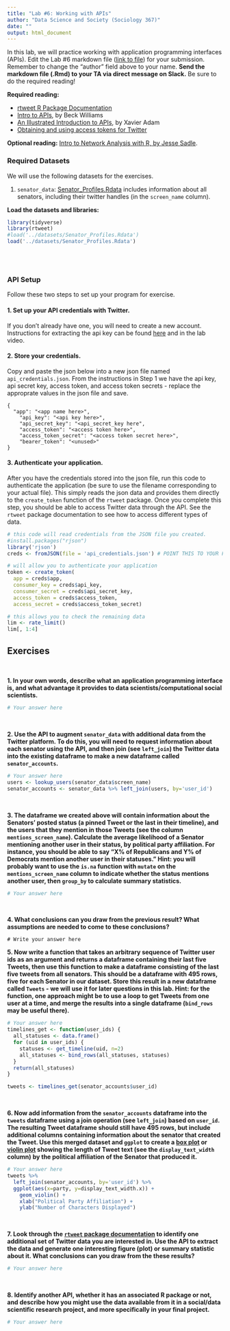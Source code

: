 ```yaml
---
title: "Lab #6: Working with APIs"
author: "Data Science and Society (Sociology 367)"
date: ""
output: html_document
---
```



In this lab, we will practice working with application programming interfaces (APIs). Edit the Lab #6 markdown file ([link to file](https://github.com/dssoc/dssoc.github.io/raw/master/assignments/Lab_6.Rmd)) for your submission. Remember to change the "author" field above to your name. **Send the markdown file (.Rmd) to your TA via direct message on Slack.** Be sure to do the required reading!

**Required reading:** 

* [rtweet R Package Documentation](https://cran.r-project.org/web/packages/rtweet/rtweet.pdf)
* [Intro to APIs](https://medium.com/@rwilliams_bv/apis-d389aa68104f), by Beck Williams
* [An Illustrated Introduction to APIs](https://medium.com/epfl-extension-school/an-illustrated-introduction-to-apis-10f8000313b9), by Xavier Adam
* [Obtaining and using access tokens for Twitter](https://cran.r-project.org/web/packages/rtweet/vignettes/auth.html)

**Optional reading:** [Intro to Network Analysis with R, by Jesse Sadle](https://www.jessesadler.com/post/network-analysis-with-r/).



### Required Datasets

We will use the following datasets for the exercises.

(1) `senator_data`: [Senator_Profiles.Rdata](https://github.com/dssoc/dssoc.github.io/raw/master/datasets/Senator_Profiles.Rdata) includes information about all senators, including their twitter handles (in the `screen_name` column).


**Load the datasets and libraries:**
```r
library(tidyverse)
library(rtweet)
#load('../datasets/Senator_Profiles.Rdata')
load('../datasets/Senator_Profiles.Rdata')
```
<br/><br/>


### API Setup

Follow these two steps to set up your program for exercise.

#### 1. Set up your API credentials with Twitter. 
If you don't already have one, you will need to create a new account. Instructions for extracting the api key can be found [here](https://cran.r-project.org/web/packages/rtweet/vignettes/auth.html) and in the lab video.

#### 2. Store your credentials.
Copy and paste the json below into a new json file named `api_credentials.json`. From the instructions in Step 1 we have the api key, api secret key, access token, and access token secrets - replace the approprate values in the json file and save.

```
{
  "app": "<app name here>",
	"api_key": "<api key here>",
	"api_secret_key": "<api_secret_key here",
	"access_token": "<access token here>",
	"access_token_secret": "<access token secret here>",
	"bearer_token": "<unused>"
}
```

#### 3. Authenticate your application.

After you have the credentials stored into the json file, run this code to authenticate the application (be sure to use the filename corresponding to your actual file). This simply reads the json data and provides them directly to the `create_token` function of the `rtweet` package. Once you complete this step, you should be able to access Twitter data through the API. See the `rtweet` package documentation to see how to access different types of data.

```r

# this code will read credentials from the JSON file you created.
#install.packages("rjson")
library('rjson')
creds <- fromJSON(file = 'api_credentials.json') # POINT THIS TO YOUR FILE

# will allow you to authenticate your application
token <- create_token(
  app = creds$app,
  consumer_key = creds$api_key,
  consumer_secret = creds$api_secret_key,
  access_token = creds$access_token,
  access_secret = creds$access_token_secret)

# this allows you to check the remaining data
lim <- rate_limit()
lim[, 1:4]

```



## Exercises
<br/>

**1. In your own words, describe what an application programming interface is, and what advantage it provides to data scientists/computational social scientists.**

```r
# Your answer here
```
<br/>


**2. Use the API to augment `senator_data` with additional data from the Twitter platform. To do this, you will need to request information about each senator using the API, and then join (see `left_join`) the Twitter data into the existing dataframe to make a new dataframe called `senator_accounts`.**
```r
# Your answer here
users <- lookup_users(senator_data$screen_name)
senator_accounts <- senator_data %>% left_join(users, by='user_id')
```
<br/>

**3. The dataframe we created above will contain information about the Senators' posted status (a pinned Tweet or the last in their timeline), and the users that they mention in those Tweets (see the column `mentions_screen_name`). Calculate the average likelihood of a Senator mentioning another user in their status, by political party affiliation. For instance, you should be able to say "X% of Republicans and Y% of Democrats mention another user in their statuses." Hint: you will probably want to use the `is.na` function with `mutate` on the `mentions_screen_name` column to indicate whether the status mentions another user, then `group_by` to calculate summary statistics.**
```r
# Your answer here
```
<br/>

**4. What conclusions can you draw from the previous result? What assumptions are needed to come to these conclusions?**

```
# Write your answer here
```

**5. Now write a function that takes an arbitrary sequence of Twitter user ids as an argument and returns a dataframe containing their last five Tweets, then use this function to make a dataframe consisting of the last five tweets from all senators. This should be a dataframe with 495 rows, five for each Senator in our dataset. Store this result in a new dataframe called `Tweets` - we will use it for later questions in this lab. Hint: for the function, one approach might be to use a loop to get Tweets from one user at a time, and merge the results into a single dataframe (`bind_rows` may be useful there).**
```r
# Your answer here
timelines_get <- function(user_ids) {
  all_statuses <- data.frame()
  for (uid in user_ids) {
    statuses <- get_timeline(uid, n=2)
    all_statuses <- bind_rows(all_statuses, statuses)
  }
  return(all_statuses)
}

tweets <- timelines_get(senator_accounts$user_id)
```
<br/>


**6. Now add information from the `senator_accounts` dataframe into the `tweets` dataframe using a join operation (see `left_join`) based on `user_id`. The resulting Tweet dataframe should still have 495 rows, but include additional columns containing information about the senator that created the Tweet. Use this merged dataset and `ggplot` to create a [box plot](https://www.r-graph-gallery.com/boxplot.html) or [violin plot](https://www.r-graph-gallery.com/violin.html) showing the length of Tweet text (see the `display_text_width` column) by the political affiliation of the Senator that produced it.**
```r
# Your answer here
tweets %>%
  left_join(senator_accounts, by='user_id') %>% 
  ggplot(aes(x=party, y=display_text_width.x)) +
    geom_violin() +
    xlab("Political Party Affiliation") + 
    ylab("Number of Characters Displayed")
```
<br/>


**7. Look through the [`rtweet` package documentation](https://cran.r-project.org/web/packages/rtweet/rtweet.pdf) to identify one additional set of Twitter data you are interested in. Use the API to extract the data and generate one interesting figure (plot) or summary statistic about it. What conclusions can you draw from the these results?**
```r
# Your answer here
```
<br/>


**8. Identify another API, whether it has an associated R package or not, and describe how you might use the data available from it in a social/data scientific research project, and more specifically in your final project.**
```r
# Your answer here
```

